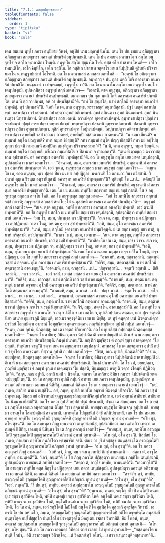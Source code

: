 ```yaml
---
title: "7.1.1 ฉสกฺยปพฺพชฺชากถา"
tableOfContents: false
sidebar:
  order: 1
type: "tipitaka"
basket: "vi"
book: "cula"
---
```



<DynamicBreadcrumb />

<Division number="330" book="cula">

<Paragraph number="1492" book="cula">
เตน สมเยน พุทฺโธ ภควา อนุปิยายํ วิหรติ, อนุปิยํ นาม มลฺลานํ นิคโม. เตน โข ปน สมเยน อภิญฺญาตา อภิญฺญาตา สกฺยกุมารา ภควนฺตํ ปพฺพชิตํ อนุปพฺพชนฺติ. เตน โข ปน สมเยน มหานาโม จ สกฺโก อนุรุทฺโธ จ สกฺโก ทฺเวภาติกา โหนฺติ. อนุรุทฺโธ สกฺโก สุขุมาโล โหติ. ตสฺส ตโย ปาสาทา โหนฺติ—  เอโก เหมนฺติโก, เอโก คิมฺหิโก, เอโก วสฺสิโก. โส วสฺสิเก ปาสาเท จตฺตาโร มาเส นิปฺปุริเสหิ ตูริเยหิ ปริจารยมาโน น เหฏฺฐาปาสาทํ โอโรหติ. อถ โข มหานามสฺส สกฺกสฺส เอตทโหสิ—  “เอตรหิ โข อภิญฺญาตา อภิญฺญาตา สกฺยกุมารา ภควนฺตํ ปพฺพชิตํ อนุปพฺพชนฺติ. อมฺหากญฺจ ปน กุลา นตฺถิ โกจิ อคารสฺมา อนคาริยํ ปพฺพชิโต. ยนฺนูนาหํ วา ปพฺพเชยฺยํ, อนุรุทฺโธ วา”ติ. อถ โข มหานาโม สกฺโก เยน อนุรุทฺโธ สกฺโก เตนุปสงฺกมิ, อุปสงฺกมิตฺวา อนุรุทฺธํ สกฺกํ เอตทโวจ—  “เอตรหิ, ตาต อนุรุทฺธ, อภิญฺญาตา อภิญฺญาตา สกฺยกุมารา ภควนฺตํ ปพฺพชิตํ อนุปพฺพชนฺติ. อมฺหากญฺจ ปน กุลา นตฺถิ โกจิ อคารสฺมา อนคาริยํ ปพฺพชิโต. เตน หิ ตฺวํ วา ปพฺพช, อหํ วา ปพฺพชิสฺสามี”ติ. “อหํ โข สุขุมาโล, นาหํ สกฺโกมิ อคารสฺมา อนคาริยํ ปพฺพชิตุํ. ตฺวํ ปพฺพชาหี”ติ. “เอหิ โข เต, ตาต อนุรุทฺธ, ฆราวาสตฺถํ อนุสาสิสฺสามิ. ปฐมํ เขตฺตํ กสาเปตพฺพํ. กสาเปตฺวา วปาเปตพฺพํ. วปาเปตฺวา อุทกํ อภิเนตพฺพํ. อุทกํ อภิเนตฺวา อุทกํ นินฺเนตพฺพํ. อุทกํ นินฺเนตฺวา นิทฺธาเปตพฺพํ. นิทฺธาเปตฺวา ลวาเปตพฺพํ. ลวาเปตฺวา อุพฺพาหาเปตพฺพํ. อุพฺพาหาเปตฺวา ปุญฺชํ การาเปตพฺพํ. ปุญฺชํ การาเปตฺวา มทฺทาเปตพฺพํ. มทฺทาเปตฺวา ปลาลานิ อุทฺธราเปตพฺพานิ. ปลาลานิ อุทฺธราเปตฺวา ภุสิกา อุทฺธราเปตพฺพา. ภุสิกํ อุทฺธราเปตฺวา โอปุนาเปตพฺพํ. โอปุนาเปตฺวา อติหราเปตพฺพํ. อติหราเปตฺวา อายติมฺปิ วสฺสํ เอวเมว กาตพฺพํ, อายติมฺปิ วสฺสํ เอวเมว กาตพฺพนฺ”ติ. “น กมฺมา ขียนฺติ? น กมฺมานํ อนฺโต ปญฺญายติ? กทา กมฺมา ขียิสฺสนฺติ? กทา กมฺมานํ อนฺโต ปญฺญายิสฺสติ? กทา มยํ อปฺโปสฺสุกฺกา ปญฺจหิ กามคุเณหิ สมปฺปิตา สมงฺคีภูตา ปริจาเรสฺสามา”ติ? “น หิ, ตาต อนุรุทฺธ, กมฺมา ขียนฺติ. น กมฺมานํ อนฺโต ปญฺญายติ. อขีเณว กมฺเม ปิตโร จ ปิตามหา จ กาลงฺกตา”ติ. “เตน หิ ตฺวญฺเญว ฆราวาสตฺเถน อุปชานาหิ. อหํ อคารสฺมา อนคาริยํ ปพฺพชิสฺสามี”ติ.
</Paragraph>

<Paragraph number="1493" book="cula">
อถ โข อนุรุทฺโธ สกฺโก เยน มาตา เตนุปสงฺกมิ, อุปสงฺกมิตฺวา มาตรํ เอตทโวจ—  “อิจฺฉามหํ, อมฺม, อคารสฺมา อนคาริยํ ปพฺพชิตุํ. อนุชานาหิ มํ อคารสฺมา อนคาริยํ ปพฺพชฺชายา”ติ. เอวํ วุตฺเต, อนุรุทฺธสฺส สกฺกสฺส มาตา อนุรุทฺธํ สกฺกํ เอตทโวจ—  “ตุมฺเห โข เม, ตาต อนุรุทฺธ, ทฺเว ปุตฺตา ปิยา มนาปา อปฺปฏิกูลา. มรเณนปิ โว อกามกา วินา ภวิสฺสามิ. กิํ ปนาหํ ตุมฺเห ชีวนฺเต อนุชานิสฺสามิ อคารสฺมา อนคาริยํ ปพฺพชฺชายา”ติ? ทุติยมฺปิ โข …เป…  ตติยมฺปิ โข อนุรุทฺโธ สกฺโก มาตรํ เอตทโวจ—  “อิจฺฉามหํ, อมฺม, อคารสฺมา อนคาริยํ ปพฺพชิตุํ. อนุชานาหิ มํ อคารสฺมา อนคาริยํ ปพฺพชฺชายา”ติ.
</Paragraph>

<Paragraph number="1494" book="cula">
เตน โข ปน สมเยน ภทฺทิโย สกฺยราชา สกฺยานํ รชฺชํ กาเรติ. โส จ อนุรุทฺธสฺส สกฺกสฺส สหาโย โหติ. อถ โข อนุรุทฺธสฺส สกฺกสฺส มาตา—  “อยํ โข ภทฺทิโย สกฺยราชา สกฺยานํ รชฺชํ กาเรติ; อนุรุทฺธสฺส สกฺกสฺส สหาโย; โส น อุสฺสหติ อคารสฺมา อนคาริยํ ปพฺพชิตุนฺ”ติ—  อนุรุทฺธํ สกฺกํ เอตทโวจ—  “สเจ, ตาต อนุรุทฺธ, ภทฺทิโย สกฺยราชา อคารสฺมา อนคาริยํ ปพฺพชติ, เอวํ ตฺวมฺปิ ปพฺพชาหี”ติ. อถ โข อนุรุทฺโธ สกฺโก เยน ภทฺทิโย สกฺยราชา เตนุปสงฺกมิ, อุปสงฺกมิตฺวา ภทฺทิยํ สกฺยราชานํ เอตทโวจ—  “มม โข, สมฺม, ปพฺพชฺชา ตว ปฏิพทฺธา”ติ. “สเจ เต, สมฺม, ปพฺพชฺชา มม ปฏิพทฺธา วา อปฺปฏิพทฺธา วา สา โหตุ, อหํ ตยา; ยถา สุขํ ปพฺพชาหี”ติ. “เอหิ, สมฺม, อุโภ อคารสฺมา อนคาริยํ ปพฺพชิสฺสามา”ติ. “นาหํ, สมฺม, สกฺโกมิ อคารสฺมา อนคาริยํ ปพฺพชิตุนฺติ. ยํ เต สกฺกา อญฺญํ มยา กาตุํ, กฺยาหํ กริสฺสามิ. ตฺวํ ปพฺพชาหี”ติ. “มาตา โข มํ, สมฺม, เอวมาห—  ‘สเจ, ตาต อนุรุทฺธ, ภทฺทิโย สกฺยราชา อคารสฺมา อนคาริยํ ปพฺพชติ, เอวํ ตฺวมฺปิ ปพฺพชาหี’”ติ. “ภาสิตา โข ปน เต, สมฺม, เอสา วาจา. สเจ เต, สมฺม, ปพฺพชฺชา มม ปฏิพทฺธา วา, อปฺปฏิพทฺธา วา สา โหตุ, อหํ ตยา; ยถา สุขํ ปพฺพชาหี”ติ. “เอหิ, สมฺม, อุโภ อคารสฺมา อนคาริยํ ปพฺพชิสฺสามา”ติ.
</Paragraph>

<Paragraph number="1495" book="cula">
เตน โข ปน สมเยน มนุสฺสา สจฺจวาทิโน โหนฺติ, สจฺจปฏิญฺญา. อถ โข ภทฺทิโย สกฺยราชา อนุรุทฺธํ สกฺกํ เอตทโวจ—  “อาคเมหิ, สมฺม, สตฺตวสฺสานิ. สตฺตนฺนํ วสฺสานํ อจฺจเยน อุโภ อคารสฺมา อนคาริยํ ปพฺพชิสฺสามา”ติ. “อติจิรํ, สมฺม, สตฺตวสฺสานิ. นาหํ สกฺโกมิ สตฺตวสฺสานิ อาคเมตุนฺ”ติ. “อาคเมหิ, สมฺม, ฉวสฺสานิ …เป…  ปญฺจวสฺสานิ…  จตฺตาริ วสฺสานิ…  ตีณิ วสฺสานิ…  ทฺเว วสฺสานิ…  เอกํ วสฺสํ. เอกสฺส วสฺสสฺส อจฺจเยน อุโภ อคารสฺมา อนคาริยํ ปพฺพชิสฺสามา”ติ. “อติจิรํ, สมฺม, เอกวสฺสํ. นาหํ สกฺโกมิ เอกํ วสฺสํ อาคเมตุนฺ”ติ. “อาคเมหิ, สมฺม, สตฺตมาเส. สตฺตนฺนํ มาสานํ อจฺจเยน อุโภปิ อคารสฺมา อนคาริยํ ปพฺพชิสฺสามา”ติ. “อติจิรํ, สมฺม, สตฺตมาสา. นาหํ สกฺโกมิ สตฺตมาเส อาคเมตุนฺ”ติ. “อาคเมหิ, สมฺม, ฉ มาเส …เป…  ปญฺจ มาเส…  จตฺตาโร มาเส…  ตโย มาเส…  ทฺเว มาเส…  เอกํ มาสํ…  อฑฺฒมาสํ. อฑฺฒมาสสฺส อจฺจเยน อุโภปิ อคารสฺมา อนคาริยํ ปพฺพชิสฺสามา”ติ. “อติจิรํ, สมฺม, อฑฺฒมาโส. นาหํ สกฺโกมิ อฑฺฒมาสํ อาคเมตุนฺ”ติ. “อาคเมหิ, สมฺม, สตฺตาหํ ยาวาหํ ปุตฺเต จ ภาตโร จ รชฺชํ นิยฺยาเทมี”ติ. “น จิรํ, สมฺม, สตฺตาโห, อาคเมสฺสามี”ติ.
</Paragraph>

</Division>
<Division number="331" book="cula">

<Paragraph number="1496" book="cula">
อถ โข ภทฺทิโย จ สกฺยราชา อนุรุทฺโธ จ อานนฺโท จ ภคุ จ กิมิโล จ เทวทตฺโต จ, อุปาลิกปฺปเกน สตฺตมา, ยถา ปุเร จตุรงฺคินิยา เสนาย อุยฺยานภูมิํ นิยฺยนฺติ, เอวเมว จตุรงฺคินิยา เสนาย นิยฺยิํสุ. เต ทูรํ คนฺตฺวา เสนํ นิวตฺตาเปตฺวา ปรวิสยํ โอกฺกมิตฺวา อาภรณํ โอมุญฺจิตฺวา อุตฺตราสงฺเคน ภณฺฑิกํ พนฺธิตฺวา อุปาลิํ กปฺปกํ เอตทโวจุํ—  “หนฺท, ภเณ อุปาลิ, นิวตฺตสฺสุ; อลํ เต เอตฺตกํ ชีวิกายา”ติ. อถ โข อุปาลิสฺส กปฺปกสฺส นิวตฺตนฺตสฺส เอตทโหสิ—  “จณฺฑา โข สากิยา; อิมินา กุมารา นิปฺปาติตาติ ฆาตาเปยฺยุมฺปิ มํ. อิเม หิ นาม สกฺยกุมารา อคารสฺมา อนคาริยํ ปพฺพชิสฺสนฺติ. กิมงฺคํ ปนาหนฺ”ติ. ภณฺฑิกํ มุญฺจิตฺวา ตํ ภณฺฑํ รุกฺเข อาลคฺเคตฺวา “โย ปสฺสติ, ทินฺนํเยว หรตู”ติ วตฺวา เยน เต สกฺยกุมารา เตนุปสงฺกมิ. อทฺทสาสุํ โข เต สกฺยกุมารา อุปาลิํ กปฺปกํ ทูรโตว อาคจฺฉนฺตํ. ทิสฺวาน อุปาลิํ กปฺปกํ เอตทโวจุํ—  “กิสฺส, ภเณ อุปาลิ, นิวตฺเตสี”ติ? “อิธ เม, อยฺยปุตฺตา, นิวตฺตนฺตสฺส เอตทโหสิ—  ‘จณฺฑา โข สากิยา; อิมินา กุมารา นิปฺปาติตาติ ฆาตาเปยฺยุมฺปิ มํ. อิเม หิ นาม สกฺยกุมารา อคารสฺมา อนคาริยํ ปพฺพชิสฺสนฺติ. กิมงฺคํ ปนาหนฺ’ติ. โส โข อหํ, อยฺยปุตฺตา, ภณฺฑิกํ มุญฺจิตฺวา ตํ ภณฺฑํ รุกฺเข อาลคฺเคตฺวา ‘โย ปสฺสติ, ทินฺนญฺเญว หรตู’ติ วตฺวา ตโตมฺหิ ปฏินิวตฺโต”ติ. “สุฏฺฐุ, ภเณ อุปาลิ, อกาสิ ยมฺปิ น นิวตฺโต. จณฺฑา โข สากิยา; อิมินา กุมารา นิปฺปาติตาติ ฆาตาเปยฺยุมฺปิ ตนฺ”ติ.
</Paragraph>

<Paragraph number="1497" book="cula">
อถ โข สกฺยกุมารา อุปาลิํ กปฺปกํ อาทาย เยน ภควา เตนุปสงฺกมิํสุ, อุปสงฺกมิตฺวา ภควนฺตํ อภิวาเทตฺวา เอกมนฺตํ นิสีทิํสุ. เอกมนฺตํ นิสินฺนา โข เต สกฺยกุมารา ภควนฺตํ เอตทโวจุํ—  “มยํ, ภนฺเต, สากิยา นาม มานสฺสิโน. อยํ, ภนฺเต, อุปาลิ กปฺปโก อมฺหากํ ทีฆรตฺตํ ปริจารโก. อิมํ ภควา ปฐมํ ปพฺพาเชตุ. อิมสฺส มยํ อภิวาทนปจฺจุฏฺฐานอญฺชลิกมฺมสามีจิกมฺมํ กริสฺสาม. เอวํ อมฺหากํ สากิยานํ สากิยมาโน นิมฺมานายิสฺสตี”ติ.
</Paragraph>

<Paragraph number="1498" book="cula">
อถ โข ภควา อุปาลิํ กปฺปกํ ปฐมํ ปพฺพาเชสิ, ปจฺฉา เต สกฺยกุมาเร. อถ โข อายสฺมา ภทฺทิโย เตเนว อนฺตรวเสฺสน ติโสฺส วิชฺชา สจฺฉากาสิ. อายสฺมา อนุรุทฺโธ ทิพฺพจกฺขุํ อุปฺปาเทสิ. อายสฺมา อานนฺโท โสตาปตฺติผลํ สจฺฉากาสิ. เทวทตฺโต โปถุชฺชนิกํ อิทฺธิํ อภินิปฺผาเทสิ.
</Paragraph>

</Division>
<Division number="332" book="cula">

<Paragraph number="1499" book="cula">
เตน โข ปน สมเยน อายสฺมา ภทฺทิโย อรญฺญคโตปิ รุกฺขมูลคโตปิ สุญฺญาคารคโตปิ อภิกฺขณํ อุทานํ อุทาเนสิ—  “อโห สุขํ, อโห สุขนฺ”ติ. อถ โข สมฺพหุลา ภิกฺขู เยน ภควา เตนุปสงฺกมิํสุ, อุปสงฺกมิตฺวา ภควนฺตํ อภิวาเทตฺวา เอกมนฺตํ นิสีทิํสุ. เอกมนฺตํ นิสินฺนา โข เต ภิกฺขู ภควนฺตํ เอตทโวจุํ—  “อายสฺมา, ภนฺเต, ภทฺทิโย อรญฺญคโตปิ รุกฺขมูลคโตปิ สุญฺญาคารคโตปิ อภิกฺขณํ อุทานํ อุทาเนสิ—  ‘อโห สุขํ, อโห สุขนฺ’ติ. นิสฺสํสยํ โข, ภนฺเต, อายสฺมา ภทฺทิโย อนภิรโตว พฺรหฺมจริยํ จรติ. ตํเยว วา ปุริมํ รชฺชสุขํ สมนุสฺสรนฺโต อรญฺญคโตปิ รุกฺขมูลคโตปิ สุญฺญาคารคโตปิ อภิกฺขณํ อุทานํ อุทาเนสิ—  ‘อโห สุขํ, อโห สุขนฺ’”ติ.
</Paragraph>

<Paragraph number="1500" book="cula">
อถ โข ภควา อญฺญตรํ ภิกฺขุํ อามนฺเตสิ—  “เอหิ ตฺวํ, ภิกฺขุ, มม วจเนน ภทฺทิยํ ภิกฺขุํ อามนฺเตหิ—  ‘สตฺถา ตํ, อาวุโส ภทฺทิย, อามนฺเตตี’”ติ. “เอวํ, ภนฺเต”ติ โข โส ภิกฺขุ ภควโต ปฏิสฺสุตฺวา เยนายสฺมา ภทฺทิโย เตนุปสงฺกมิ, อุปสงฺกมิตฺวา อายสฺมนฺตํ ภทฺทิยํ เอตทโวจ—  “สตฺถา ตํ, อาวุโส ภทฺทิย, อามนฺเตตี”ติ. “เอวมาวุโส”ติ โข อายสฺมา ภทฺทิโย ตสฺส ภิกฺขุโน ปฏิสฺสุตฺวา เยน ภควา เตนุปสงฺกมิ, อุปสงฺกมิตฺวา ภควนฺตํ อภิวาเทตฺวา เอกมนฺตํ นิสีทิ. เอกมนฺตํ นิสินฺนํ โข อายสฺมนฺตํ ภทฺทิยํ ภควา เอตทโวจ—  “สจฺจํ กิร ตฺวํ, ภทฺทิย, อรญฺญคโตปิ รุกฺขมูลคโตปิ สุญฺญาคารคโตปิ อภิกฺขณํ อุทานํ อุทาเนสิ—  ‘อโห สุขํ, อโห สุขนฺ’”ติ? “เอวํ, ภนฺเต”ติ. “กิํ ปน ตฺวํ, ภทฺทิย, อตฺถวสํ สมฺปสฺสมาโน อรญฺญคโตปิ รุกฺขมูลคโตปิ สุญฺญาคารคโตปิ อภิกฺขณํ อุทานํ อุทาเนสิ—  ‘อโห สุขํ, อโห สุขนฺ’”ติ? “ปุพฺเพ เม, ภนฺเต, รญฺโญ สโตปิ อนฺโตปิ อนฺเตปุเร รกฺขา สุสํวิหิตา โหติ, พหิปิ อนฺเตปุเร รกฺขา สุสํวิหิตา โหติ, อนฺโตปิ นคเร รกฺขา สุสํวิหิตา โหติ, พหิปิ นคเร รกฺขา สุสํวิหิตา โหติ, อนฺโตปิ ชนปเท รกฺขา สุสํวิหิตา โหติ, พหิปิ ชนปเท รกฺขา สุสํวิหิตา โหติ. โส โข อหํ, ภนฺเต, เอวํ รกฺขิโตปิ โคปิโตปิ สนฺโต ภีโต อุพฺพิคฺโค อุสฺสงฺกี อุตฺรโสฺต วิหรามิ. เอตรหิ โข ปน อหํ เอโก, ภนฺเต, อรญฺญคโตปิ รุกฺขมูลคโตปิ สุญฺญาคารคโตปิ อภีโต อนุพฺพิคฺโค อนุสฺสงฺกี อนุตฺรโสฺต อปฺโปสฺสุกฺโก ปนฺนโลโม ปรทตฺตวุตฺโต มิคภูเตน เจตสา วิหรามีติ. อิมํ โข อหํ, ภนฺเต, อตฺถวสํ สมฺปสฺสมาโน อรญฺญคโตปิ รุกฺขมูลคโตปิ สุญฺญาคารคโตปิ อภิกฺขณํ อุทานํ อุทาเนมิ—  ‘อโห สุขํ, อโห สุขนฺ’”ติ. อถ โข ภควา เอตมตฺถํ วิทิตฺวา ตายํ เวลายํ อิมํ อุทานํ อุทาเนสิ—
</Paragraph>

<Paragraph number="1501" type="verses" book="cula">
_“ยสฺสนฺตรโต น สนฺติ โกปา,_  
อิติ ภวาภวตญฺจ วีติวตฺโต;_  
_ตํ วิคตภยํ สุขิํ อโสกํ,_  
_เทวา นานุภวนฺติ ทสฺสนายา”ติ._
</Paragraph>
</Division>